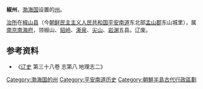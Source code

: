 '''椒州'''，[[渤海国|渤海国]]设置的[[州|州]]。

[[治所|治所]]在[[椒山县|椒山县]]（今[[朝鲜民主主义人民共和国|朝鲜民主主义人民共和国]][[平安南道|平安南道]]东北部[[孟山郡|孟山郡]]东山城里），属[[南京南海府|南京南海府]]，领椒山、[[貂岭县|貂岭]]、[[澌泉县|澌泉]]、[[尖山县|尖山]]、[[岩渊县|岩渊]]五县。辽废。

== 参考资料 ==
*《[[辽史|辽史]] 第三十八卷 志第八 地理志二》

{{渤海国行政区划|nocat}}
{{渤海国行政区划小作品}}
{{DEFAULTSORT:J}}
[[Category:渤海国的州|Category:渤海国的州]] 
[[Category:平安南道历史|Category:平安南道历史]]
[[Category:朝鮮半島古代行政區劃|Category:朝鮮半島古代行政區劃]]